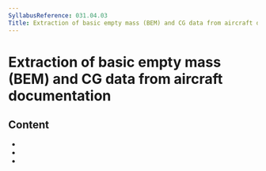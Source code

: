 ```yaml
---
SyllabusReference: 031.04.03
Title: Extraction of basic empty mass (BEM) and CG data from aircraft documentation
---
```


# Extraction of basic empty mass (BEM) and CG data from aircraft documentation

## Content

- <Link href="031.04.03.01" />
- <Link href="031.04.03.02" />
- <Link href="031.04.03.03" />
